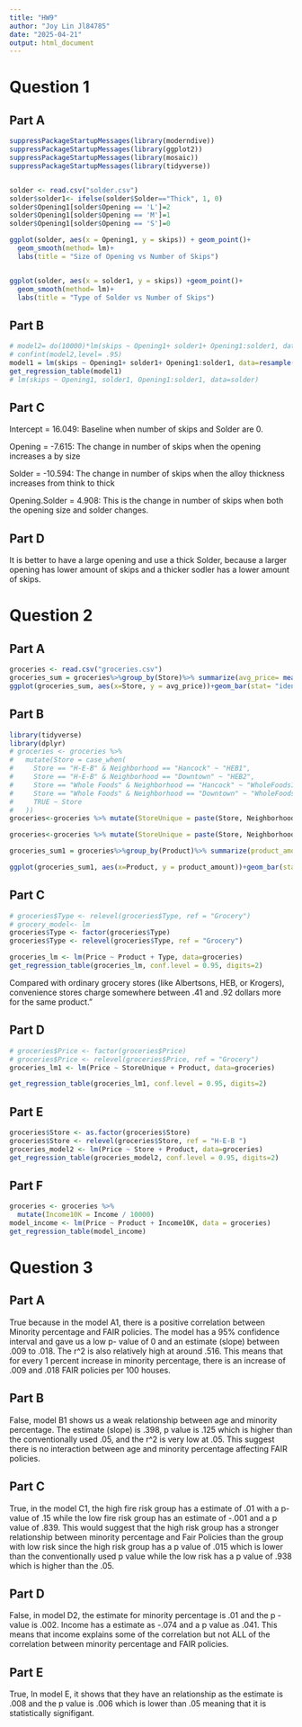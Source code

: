```yaml
---
title: "HW9"
author: "Joy Lin Jl84785"
date: "2025-04-21"
output: html_document
---
```



# Question 1

## Part A
 
```r
suppressPackageStartupMessages(library(moderndive))
suppressPackageStartupMessages(library(ggplot2))
suppressPackageStartupMessages(library(mosaic))
suppressPackageStartupMessages(library(tidyverse))


solder <- read.csv("solder.csv")
solder$solder1<- ifelse(solder$Solder=="Thick", 1, 0)
solder$Opening1[solder$Opening == 'L']=2
solder$Opening1[solder$Opening == 'M']=1
solder$Opening1[solder$Opening == 'S']=0

ggplot(solder, aes(x = Opening1, y = skips)) + geom_point()+
  geom_smooth(method= lm)+
  labs(title = "Size of Opening vs Number of Skips")



```

```r
ggplot(solder, aes(x = solder1, y = skips)) +geom_point()+
  geom_smooth(method= lm)+
  labs(title = "Type of Solder vs Number of Skips")

```



## Part B

```r
# model2= do(10000)*lm(skips ~ Opening1+ solder1+ Opening1:solder1, data=resample(solder))
# confint(model2,level= .95)
model1 = lm(skips ~ Opening1+ solder1+ Opening1:solder1, data=resample(solder))
get_regression_table(model1)
# lm(skips ~ Opening1, solder1, Opening1:solder1, data=solder)
```

## Part C

Intercept = 16.049: Baseline when number of skips
 and Solder are 0. 
					
Opening = -7.615: The change in number of skips when the opening increases a by size
					
Solder = -10.594: The change in number of skips when the alloy thickness increases from think to thick
					
Opening.Solder = 4.908: This is the change in number of skips when both
 the opening size and solder changes.
 
 


## Part D

 It is better to have a large opening and use a thick Solder, because a larger opening has lower amount of skips and a thicker sodler has a lower amount of skips. 


# Question 2

## Part A

```r
groceries <- read.csv("groceries.csv")
groceries_sum = groceries%>%group_by(Store)%>% summarize(avg_price= mean(Price))
ggplot(groceries_sum, aes(x=Store, y = avg_price))+geom_bar(stat= "identity")+coord_flip() + labs(Title ="Average Grocery Prices of Different Stores", y= "Average Prices", x = "Store")
```

## Part B

```r
library(tidyverse)
library(dplyr)
# groceries <- groceries %>%
#   mutate(Store = case_when(
#     Store == "H-E-B" & Neighborhood == "Hancock" ~ "HEB1",
#     Store == "H-E-B" & Neighborhood == "Downtown" ~ "HEB2",
#     Store == "Whole Foods" & Neighborhood == "Hancock" ~ "WholeFoods1",
#     Store == "Whole Foods" & Neighborhood == "Downtown" ~ "WholeFoods2",
#     TRUE ~ Store
#   ))
groceries<-groceries %>% mutate(StoreUnique = paste(Store, Neighborhood, sep = "-"))

```

```r
groceries<-groceries %>% mutate(StoreUnique = paste(Store, Neighborhood, sep = "-"))

groceries_sum1 = groceries%>%group_by(Product)%>% summarize(product_amount =n_distinct(StoreUnique))

ggplot(groceries_sum1, aes(x=Product, y = product_amount))+geom_bar(stat= "identity")+coord_flip() + labs(Title ="Amount of Product", y= "Product Amount", x = "Product")+ylim(0,16)
```


## Part C

```r
# groceries$Type <- relevel(groceries$Type, ref = "Grocery")
# grocery_model<- lm
groceries$Type <- factor(groceries$Type)
groceries$Type <- relevel(groceries$Type, ref = "Grocery")

groceries_lm <- lm(Price ~ Product + Type, data=groceries)
get_regression_table(groceries_lm, conf.level = 0.95, digits=2)

```

Compared with ordinary grocery stores (like Albertsons, HEB, or Krogers), convenience stores charge somewhere between
.41 and .92 dollars more for the same product.” 

## Part D

```r
# groceries$Price <- factor(groceries$Price)
# groceries$Price <- relevel(groceries$Price, ref = "Grocery")
groceries_lm1 <- lm(Price ~ StoreUnique + Product, data=groceries)

get_regression_table(groceries_lm1, conf.level = 0.95, digits=2)

```

## Part E
```r
groceries$Store <- as.factor(groceries$Store)
groceries$Store <- relevel(groceries$Store, ref = "H-E-B ")
groceries_model2 <- lm(Price ~ Store + Product, data=groceries)
get_regression_table(groceries_model2, conf.level = 0.95, digits=2)

```

## Part F

```r
groceries <- groceries %>%
  mutate(Income10K = Income / 10000)
model_income <- lm(Price ~ Product + Income10K, data = groceries)
get_regression_table(model_income)

```

# Question 3

## Part A 

True because in the model A1, there is a positive correlation between Minority percentage and FAIR policies. The model has a 95% confidence interval and gave us a low p- value of 0 and an estimate (slope) between .009  to .018. The r^2 is also relatively high at around .516. This means that for every 1 percent increase in minority percentage, there is an increase of .009 and .018 FAIR policies per 100 houses.

## Part B

False, model B1 shows us a weak relationship between age and minority percentage. The estimate (slope) is .398, p value is .125 which is higher than the conventionally used .05, and the r^2 is very low at .05. This suggest there is no interaction between age and minority percentage affecting FAIR policies.

## Part C

True, in the model C1, the high fire risk group has a estimate of .01 with a p-value of .15 while the low fire risk group has an estimate of -.001 and a p value of .839. This would suggest that the high risk group has a stronger relationship between minority percentage and Fair Policies than the group with low risk since the high risk group has a p value of .015 which is lower than the conventionally used p value while the low risk has a p value of .938 which is higher than the .05.

## Part D

False, in model D2, the estimate for minority percentage is .01 and the p -value is .002. Income has a estimate as -.074 and a p value as .041. This means that income explains some of the correlation but not ALL of the correlation between minority percentage and FAIR policies.

## Part E

True, In model E, it shows that they have an relationship as the estimate is .008 and the p value is .006 which is lower than .05 meaning that it is statistically signifigant.

